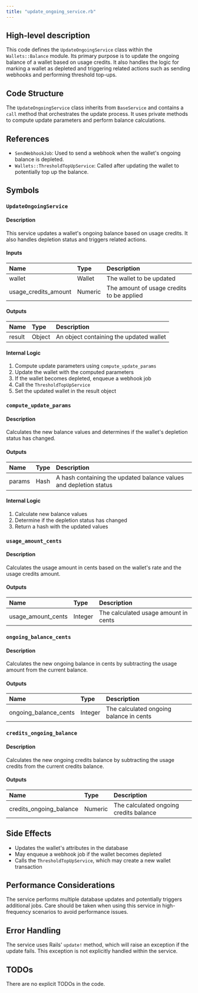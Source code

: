 ```yaml
---
title: "update_ongoing_service.rb"
---
```


## High-level description
This code defines the `UpdateOngoingService` class within the `Wallets::Balance` module. Its primary purpose is to update the ongoing balance of a wallet based on usage credits. It also handles the logic for marking a wallet as depleted and triggering related actions such as sending webhooks and performing threshold top-ups.

## Code Structure
The `UpdateOngoingService` class inherits from `BaseService` and contains a `call` method that orchestrates the update process. It uses private methods to compute update parameters and perform balance calculations.

## References
- `SendWebhookJob`: Used to send a webhook when the wallet's ongoing balance is depleted.
- `Wallets::ThresholdTopUpService`: Called after updating the wallet to potentially top up the balance.

## Symbols

### `UpdateOngoingService`
#### Description
This service updates a wallet's ongoing balance based on usage credits. It also handles depletion status and triggers related actions.

#### Inputs
| Name | Type | Description |
|:-----|:-----|:------------|
| wallet | Wallet | The wallet to be updated |
| usage_credits_amount | Numeric | The amount of usage credits to be applied |

#### Outputs
| Name | Type | Description |
|:-----|:-----|:------------|
| result | Object | An object containing the updated wallet |

#### Internal Logic
1. Compute update parameters using `compute_update_params`
2. Update the wallet with the computed parameters
3. If the wallet becomes depleted, enqueue a webhook job
4. Call the `ThresholdTopUpService`
5. Set the updated wallet in the result object

### `compute_update_params`
#### Description
Calculates the new balance values and determines if the wallet's depletion status has changed.

#### Outputs
| Name | Type | Description |
|:-----|:-----|:------------|
| params | Hash | A hash containing the updated balance values and depletion status |

#### Internal Logic
1. Calculate new balance values
2. Determine if the depletion status has changed
3. Return a hash with the updated values

### `usage_amount_cents`
#### Description
Calculates the usage amount in cents based on the wallet's rate and the usage credits amount.

#### Outputs
| Name | Type | Description |
|:-----|:-----|:------------|
| usage_amount_cents | Integer | The calculated usage amount in cents |

### `ongoing_balance_cents`
#### Description
Calculates the new ongoing balance in cents by subtracting the usage amount from the current balance.

#### Outputs
| Name | Type | Description |
|:-----|:-----|:------------|
| ongoing_balance_cents | Integer | The calculated ongoing balance in cents |

### `credits_ongoing_balance`
#### Description
Calculates the new ongoing credits balance by subtracting the usage credits from the current credits balance.

#### Outputs
| Name | Type | Description |
|:-----|:-----|:------------|
| credits_ongoing_balance | Numeric | The calculated ongoing credits balance |

## Side Effects
- Updates the wallet's attributes in the database
- May enqueue a webhook job if the wallet becomes depleted
- Calls the `ThresholdTopUpService`, which may create a new wallet transaction

## Performance Considerations
The service performs multiple database updates and potentially triggers additional jobs. Care should be taken when using this service in high-frequency scenarios to avoid performance issues.

## Error Handling
The service uses Rails' `update!` method, which will raise an exception if the update fails. This exception is not explicitly handled within the service.

## TODOs
There are no explicit TODOs in the code.